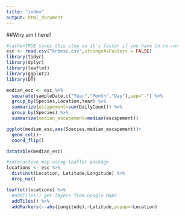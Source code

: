 ```yaml
---
title: "index"
output: html_document
---
```


##Why am I here?

```r
#cache=TRUE saves this step so it's faster if you have to re-run
esc <- read.csv("knbesc.csv",stringsAsFactors = FALSE)
library(tidyr)
library(dplyr)
library(leaflet)
library(ggplot2)
library(DT)
```
```r
median_esc <- esc %>%
  separate(sampleDate,c("Year","Month","Day"),sep="-") %>%
  group_by(Species,Location,Year) %>%
  summarize(escapement=sum(DailyCount)) %>%
  group_by(Species) %>%
  summarize(median_escapement=median(escapement))

```

```r
ggplot(median_esc,aes(Species,median_escapement))+
  geom_col()+
  coord_flip()
```

```r
datatable(median_esc)
```

```r
#interactive map using leaflet package
locations <- esc %>%
  distinct(Location, Latitude,Longitude) %>%
  drop_na()

leaflet(locations) %>%
  #addTiles() get layers from Google Maps
  addTiles() %>%
  addMarkers(~-abs(Longitude),~Latitude,popup=~Location)
```

```r
```

```r
```





